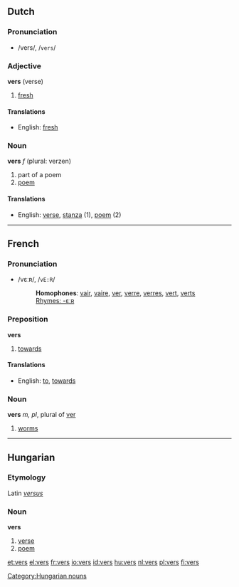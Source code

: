 {{see|verš}}
==Dutch==

===Pronunciation===
*/vers/, /<tt>vers</tt>/

===Adjective===
'''vers''' (verse)

#[[fresh]]

====Translations====
*English: [[fresh]]

===Noun===
'''vers''' ''f'' (plural: verzen)

#part of a poem
#[[poem]]

====Translations====
*English: [[verse]], [[stanza]] (1), [[poem]] (2)

----

==French==

===Pronunciation===
*/vεːʀ/, /<tt>vE:R</tt>/
*:'''Homophones''': [[vair]], [[vaire]], [[ver]], [[verre]], [[verres]], [[vert]], [[verts]]
*:[[Rhymes:French:-εːʀ|Rhymes: -εːʀ]]

===Preposition===
'''vers'''

#[[towards]]

====Translations====
*English: [[to]], [[towards]]

===Noun===
'''vers''' ''m, pl'', plural of [[ver]]

# [[worms]]

----

==Hungarian==
===Etymology===
Latin ''[[versus]]''
===Noun===
'''vers'''

# [[verse]]
# [[poem]]

[[Category:Hungarian nouns]]

[[et:vers]]
[[el:vers]]
[[fr:vers]]
[[io:vers]]
[[id:vers]]
[[hu:vers]]
[[nl:vers]]
[[pl:vers]]
[[fi:vers]]